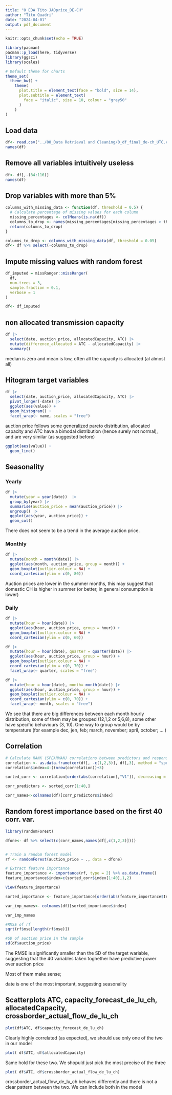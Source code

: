 ```yaml
---
title: "0_EDA Tito JAOprice_DE-CH"
author: "Tito Quadri"
date: "2024-04-01"
output: pdf_document
---
```


```r
knitr::opts_chunk$set(echo = TRUE)

library(pacman)
pacman::p_load(here, tidyverse)
library(ggsci)
library(scales)

# Default theme for charts
theme_set(
  theme_bw() +
    theme(  
      plot.title = element_text(face = "bold", size = 14),
      plot.subtitle = element_text(
        face = "italic", size = 10, colour = "grey50"
      )
    )
)


```

## Load data
```r
df<- read.csv("../00_Data Retrieval and Cleaning/0_df_final_de-ch_UTC.csv")
names(df)
```

## Remove all variables intuitively useless
```r

df<- df[,-(84:116)]
names(df)

```


## Drop variables with more than 5% 
```r
columns_with_missing_data <- function(df, threshold = 0.5) {
  # Calculate percentage of missing values for each column
  missing_percentages <- colMeans(is.na(df))
  columns_to_drop <- names(missing_percentages[missing_percentages > threshold])
  return(columns_to_drop)
}

columns_to_drop <- columns_with_missing_data(df, threshold = 0.05)
df<- df %>% select(-columns_to_drop)
```

## Impute missing values with random forest
```r
df_imputed = missRanger::missRanger(
  df,
  num.trees = 3,
  sample.fraction = 0.1,
  verbose = 1
)

df<- df_imputed
```

## non allocated transmission capacity
```r
df |> 
  select(date, auction_price, allocatedCapacity, ATC) |> 
  mutate(difference_allocated = ATC - allocatedCapacity) |> 
  summary()
```
median is zero and mean is low, often all the capacity is allocated (al almost all) 


## Hitogram target variables
```r
df |> 
  select(date, auction_price, allocatedCapacity, ATC) |> 
  pivot_longer(-date) |> 
  ggplot(aes(value)) +
  geom_histogram() +
  facet_wrap(~ name, scales = "free")
```
auction price follows some generalized pareto distribution, allocated capacity and ATC have a bimodal distribution (hence surely not normal), and are very similar (as suggested before)

```r
ggplot(aes(value)) +
  geom_line()
```


## Seasonality

### Yearly

```r
df |> 
  mutate(year = year(date))  |> 
  group_by(year) |> 
  summarise(auction_price = mean(auction_price)) |> 
  ungroup() |> 
  ggplot(aes(year, auction_price)) +
  geom_col()
```

There does not seem to be a trend in the average auction price.

### Monthly

```r
df |> 
  mutate(month = month(date)) |> 
  ggplot(aes(month, auction_price, group = month)) +
  geom_boxplot(outlier.colour = NA) +
  coord_cartesian(ylim = c(0, 80))
```

Auction prices are lower in the summer months, this may suggest that domestic CH is higher in summer (or better, in general consumption is lower)



### Daily

```r
df |> 
  mutate(hour = hour(date)) |> 
  ggplot(aes(hour, auction_price, group = hour)) +
  geom_boxplot(outlier.colour = NA) +
  coord_cartesian(ylim = c(0, 60))
```

```r
df |> 
  mutate(hour = hour(date), quarter = quarter(date)) |> 
  ggplot(aes(hour, auction_price, group = hour)) +
  geom_boxplot(outlier.colour = NA) +
  coord_cartesian(ylim = c(0, 70)) +
  facet_wrap(~ quarter, scales = "free")
```

```r
df |> 
  mutate(hour = hour(date), month= month(date)) |> 
  ggplot(aes(hour, auction_price, group = hour)) +
  geom_boxplot(outlier.colour = NA) +
  coord_cartesian(ylim = c(0, 70)) +
  facet_wrap(~ month, scales = "free")
```

We see that there are big differences between each month hourly distribution, some of them may be grouped (12,1,2 or 5,6,8), some other have specific behaviours (3, 10). One way to group would be by temperature (for example dec, jen, feb; march, november; april, october; ... )

## Correlation

```r
# Calculate RANK (SPEARMAN) correlations between predictors and response
correlation <- as.data.frame(cor(df[, -c(1,2,3)], df[,3], method = "spearman"))
correlation$index=4:((nrow(correlation))+3)

sorted_corr <- correlation[order(abs(correlation[,"V1"]), decreasing = T),]

corr_predictors <- sorted_corr[1:40,]

corr_names<-colnames(df)[corr_predictors$index]

```

## Random forest importance based on the first 40 corr. var.

```r

library(randomForest)

dfone<- df %>% select(c(corr_names,names(df[,c(1,2,3)])))


# Train a random forest model
rf <- randomForest(auction_price ~ ., data = dfone)

# Extract feature importance
feature_importance <- importance(rf, type = 2) %>% as.data.frame()
feature_importance$index=c(sorted_corr$index[1:40],1,2)

View(feature_importance)

sorted_importance <- feature_importance[order(abs(feature_importance$IncNodePurity), decreasing = T),]

var_imp_names<- colnames(df)[sorted_importance$index]

var_imp_names

#RMSE of rf
sqrt(rf$mse[length(rf$mse)])

#SD of auction price in the sample
sd(df$auction_price)

```

The RMSE is significantly smaller than the SD of the target wariable, suggesting that the 40 variables taken toghether have predictive power over auction price

Most of them make sense; 

date is one of the most important, suggesting seasonality




## Scatterplots ATC, capacity_forecast_de_lu_ch, allocatedCapacity, crossborder_actual_flow_de_lu_ch

```r
plot(df$ATC, df$capacity_forecast_de_lu_ch)
```
Clearly highly correlated (as expected), we should use only one of the two in our model


```r
plot( df$ATC, df$allocatedCapacity)
```
Same hold for these two. We shopuld just pick the most precise of the three

```r
plot( df$ATC, df$crossborder_actual_flow_de_lu_ch)
```

crossborder_actual_flow_de_lu_ch behaves differently and there is not a clear pattern between the two. We can include both in the model